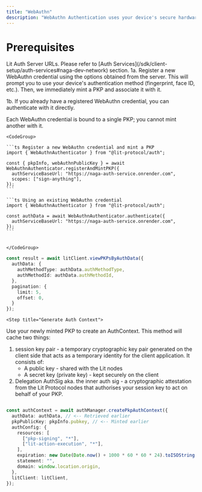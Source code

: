 ```yaml
---
title: "WebAuthn"
description: "WebAuthn Authentication uses your device's secure hardware (such as fingerprint sensor, facial recognition, or security key) to authenticate you via the FIDO2/WebAuthn standard. This can be used to mint a PKP and then sign messages."
---
```


# Prerequisites

<Note>
  Lit Auth Server URLs. Please refer to [Auth Services](/sdk/client-setup/auth-services#naga-dev-network) section.
</Note>

<Steps>
  <Step title="Register WebAuthn Credential and mint a PKP OR authenticate with an existing WebAuthn credential">
  1a. Register a new WebAuthn credential using the options obtained from the server. This will prompt you to use your device's authentication method (fingerprint, face ID, etc.). Then, we immediately mint a PKP and associate it with it.

  1b. If you already have a registered WebAuthn credential, you can authenticate with it directly.

  <Warning>Each WebAuthn credential is bound to a single PKP; you cannot mint another with it.</Warning>

    <CodeGroup>

    ```ts Register a new WebAuthn credential and mint a PKP
    import { WebAuthnAuthenticator } from "@lit-protocol/auth";

    const { pkpInfo, webAuthnPublicKey } = await WebAuthnAuthenticator.registerAndMintPKP({
      authServiceBaseUrl: "https://naga-auth-service.onrender.com",
      scopes: ["sign-anything"],
    });
    ```

    ```ts Using an existing WebAuthn credential
    import { WebAuthnAuthenticator } from "@lit-protocol/auth";

    const authData = await WebAuthnAuthenticator.authenticate({
      authServiceBaseUrl: "https://naga-auth-service.onrender.com",
    });
    ```


    </CodeGroup>
  </Step>

  <Step title="Get your PKP">

  ```ts
  const result = await litClient.viewPKPsByAuthData({
    authData: {
      authMethodType: authData.authMethodType,
      authMethodId: authData.authMethodId,
    },
    pagination: {
      limit: 5,
      offset: 0,
    }
  });
  ```
  </Step>

    <Step title="Generate Auth Context">
Use your newly minted PKP to create an AuthContext. This method will cache two things:
1. session key pair - a temporary cryptographic key pair generated on the client side that acts as a temporary identity for the client application. It consists of:
    - A public key - shared with the Lit nodes
    - A secret key (private key) - kept securely on the client
2. Delegation AuthSig aka. the inner auth sig - a cryptographic attestation from the Lit Protocol nodes that authorises your session key to act on behalf of your PKP.

```ts

const authContext = await authManager.createPkpAuthContext({
  authData: authData, // <-- Retrieved earlier
  pkpPublicKey: pkpInfo.pubkey, // <-- Minted earlier
  authConfig: {
    resources: [
      ["pkp-signing", "*"],
      ["lit-action-execution", "*"],
    ],
    expiration: new Date(Date.now() + 1000 * 60 * 60 * 24).toISOString(),
    statement: "",
    domain: window.location.origin,
  },
  litClient: litClient,
});
```
  </Step>
</Steps>
